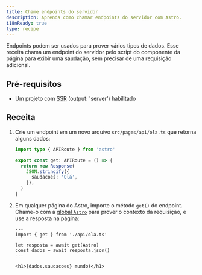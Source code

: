 ```yaml
---
title: Chame endpoints do servidor
description: Aprenda como chamar endpoints do servidor com Astro.
i18nReady: true
type: recipe
---
```


Endpoints podem ser usados para prover vários tipos de dados. Esse receita chama um endpoint do servidor pelo script do componente da página para exibir uma saudação, sem precisar de uma requisição adicional.

## Pré-requisitos

- Um projeto com [SSR](/pt-br/guides/server-side-rendering/) (output: 'server') habilitado

## Receita

1. Crie um endpoint em um novo arquivo `src/pages/api/ola.ts` que retorna alguns dados:

    ```ts title="src/pages/api/ola.ts"
    import type { APIRoute } from 'astro'

    export const get: APIRoute = () => {
      return new Response(
        JSON.stringify({
          saudacoes: 'Olá',
        }),
      )
    }
    ```

2. Em qualquer página do Astro, importe o método `get()` do endpoint. Chame-o com a [global `Astro`](/pt-br/reference/api-reference/#astro-global) para prover o contexto da requisição, e use a resposta na página:

    ```astro title="src/pages/index.astro"
    ---
    import { get } from './api/ola.ts'

    let resposta = await get(Astro)
    const dados = await resposta.json()
    ---

    <h1>{dados.saudacoes} mundo!</h1>
    ```
